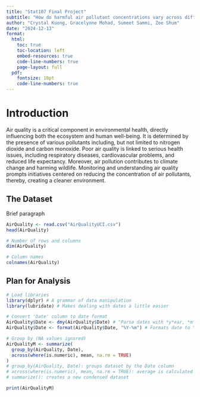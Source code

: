 ```yaml
---
title: "Stat107 Final Project"
subtitle: "How do harmful air pollutant concentrations vary across different months within a year?"
author: "Crystal Kuong, Gracelynne Mohad, Sumeet Sammi, Zoe Shum"
date: "2024-12-13"
format:
  html:
    toc: true
    toc-location: left
    embed-resources: true
    code-line-numbers: true
    page-layout: full
  pdf:
    fontsize: 10pt
    code-line-numbers: true
---
```


# Introduction

Air quality is a critical component in environmental health, directly influencing both the ecosystem and human well-being. It is determined by the presence of various pollutants including, but not limited to nitrogen dioxide and carbon monoxide. Poor air quality is linked to serious health issues, including respiratory diseases, cardiovascular problems, and reduced life expectancy. Moreover, air pollution contributes to climate change and harming wildlife. Monitoring and understanding air quality prompts initiatives centered on reducing the concentration of air pollutants, thereby, creating a cleaner environment.

## The Dataset

Brief paragraph

```r
AirQuality <- read.csv("AirQualityUCI.csv")
head(AirQuality)

# Number of rows and columns
dim(AirQuality)

# Column names
colnames(AirQuality)
```

## Plan for Analysis

```r
# Load libraries
library(dplyr) # A grammar of data manipulation
library(lubridate) # Makes dealing with dates a little easier

# Convert 'Date' column to date format
AirQuality$Date <- dmy(AirQuality$Date) # "Parse dates with *y*ear, *m*onth, and *d*ay components"
AirQuality$Date <- format(AirQuality$Date, "%Y-%m") # Formats date to YYYY-mm 

# Group by (NA values ignored)
AirQualityM <- summarize( 
  group_by(AirQuality, Date),
  across(where(is.numeric), mean, na.rm = TRUE)
)
# group_by(AirQuality, Date): groups dataset by the Date column
# across(where(is.numeric), mean, na.rm = TRUE): average is calculated for each numeric column across all date groups, while removing all NA values
# summarize(): creates a new condensed dataset 

print(AirQualityM)
```

